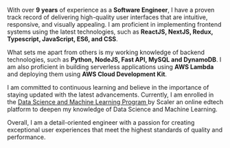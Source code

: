 With over **9 years** of experience as a **Software Engineer**, I have a proven track record of delivering high-quality user interfaces that are intuitive, responsive, and visually appealing. I am proficient in implementing frontend systems using the latest technologies, such as **ReactJS, NextJS, Redux, Typescript, JavaScript, ES6, and CSS**.

What sets me apart from others is my working knowledge of backend technologies, such as **Python, NodeJS, Fast API, MySQL and DynamoDB**. I am also proficient in building serverless applications using **AWS Lambda** and deploying them using **AWS Cloud Development Kit**.

I am committed to continuous learning and believe in the importance of staying updated with the latest advancements.
Currently, I am enrolled in the <a href="https://www.scaler.com/data-science-course/" target="_blank">Data Science and Machine Learning Program <span className="icon-open-new-tab"></span></a> by Scaler an online edtech platform to deepen my knowledge of Data Science and Machine Learning.

Overall, I am a detail-oriented engineer with a passion for creating exceptional user experiences that meet the highest standards of quality and performance.
